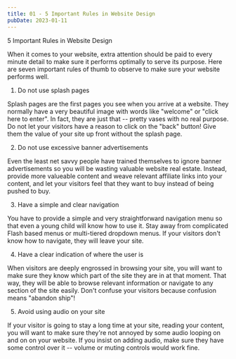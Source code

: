 ```yaml
---
title: 01 - 5 Important Rules in Website Design
pubDate: 2023-01-11
---
```


5 Important Rules in Website Design


When it comes to your website, extra attention should be paid to every minute detail to make sure it performs optimally to serve its purpose. Here are seven important rules of thumb to observe to make sure your website performs well. 

1) Do not use splash pages

Splash pages are the first pages you see when you arrive at a website. They normally have a very beautiful image with words like "welcome" or "click here to enter". In fact, they are just that -- pretty vases with no real purpose. Do not let your visitors have a reason to click on the "back" button! Give them the value of your site up front without the splash page.

2) Do not use excessive banner advertisements

Even the least net savvy people have trained themselves to ignore banner advertisements so you will be wasting valuable website real estate. Instead, provide more valueable content and weave relevant affiliate links into your content, and let your visitors feel that they want to buy instead of being pushed to buy. 

3) Have a simple and clear navigation

You have to provide a simple and very straightforward navigation menu so that even a young child will know how to use it. Stay away from complicated Flash based menus or multi-tiered dropdown menus. If your visitors don't know how to navigate, they will leave your site. 

4) Have a clear indication of where the user is

When visitors are deeply engrossed in browsing your site, you will want to make sure they know which part of the site they are in at that moment. That way, they will be able to browse relevant information or navigate to any section of the site easily. Don't confuse your visitors because confusion means "abandon ship"!

5) Avoid using audio on your site

If your visitor is going to stay a long time at your site, reading your content, you will want to make sure they're not annoyed by some audio looping on and on on your website. If you insist on adding audio, make sure they have some control over it -- volume or muting controls would work fine.